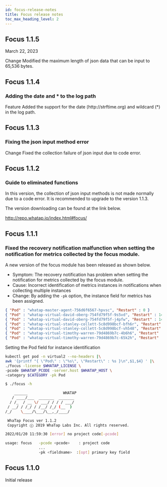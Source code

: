 ```yaml
---
id: focus-release-notes
title: Focus release notes
toc_max_heading_level: 2
---
```



## Focus 1.1.5

March 22, 2023

<p><Status>Change</Status> Modified the maximum length of json data that can be input to 65,536 bytes.</p>

## Focus 1.1.4

### Adding the date and \* to the log path

<p><Status>Feature</Status> Added the support for the date (http://strftime.org) and wildcard (*) in the log path.</p>

## Focus 1.1.3

### Fixing the json input method error

<p><Status>Change</Status> Fixed the collection failure of json input due to code error.</p>

## Focus 1.1.2

### Guide to eliminated functions

In this version, the collection of json input methods is not made normally due to a code error. It is recommended to upgrade to the version 1.1.3.

The version downloading can be found at the link below.

http://repo.whatap.io/index.html#focus/

## Focus 1.1.1

### Fixed the recovery notification malfunction when setting the notification for metrics collected by the focus module.

A new version of the focus module has been released as shown below.

-   Symptom: The recovery notification has problem when setting the notification for metrics collected by the focus module.
-   Cause: Incorrect identification of metrics instances in notifications when collecting multiple instances
-   Change: By adding the `-pk` option, the instance field for metrics has been assigned.

```json title='k8s에서 pod의 재시작을 수집할때 데이터'
{ "Pod" : "whatap-master-agent-756d6f6567-hpvsc", "Restart" : 0 }
{ "Pod" : "whatap-virtual-david-oberg-754fd79f5f-9s5vd", "Restart" : 147 }
{ "Pod" : "whatap-virtual-david-oberg-754fd79f5f-j4pfw", "Restart" : 141 }
{ "Pod" : "whatap-virtual-stanley-collett-5c8d998bcf-bfh6r", "Restart" : 142 }
{ "Pod" : "whatap-virtual-stanley-collett-5c8d998bcf-vh548", "Restart" : 144 }
{ "Pod" : "whatap-virtual-timothy-warren-79d4869b7c-4b6h6", "Restart" : 145 }
{ "Pod" : "whatap-virtual-timothy-warren-79d4869b7c-65k2h", "Restart" : 145 }
```

Setting the Pod field for instance identification

```bash
kubectl get pod -n virtual2 --no-headers |\
awk '{printf "{ \"Pod\" : \"%s\", \"Restart\" : %s }\n",$1,$4} ' |\
./focus -license $WHATAP_LICENSE \
-pcode $WHATAP_PCODE -server.host $WHATAP_HOST \
-category $CATEGORY -pk Pod

$ ./focus -h

    ______                WHATAP
   / ____/___  _______  _______
  / /_  / __ \/ ___/ / / / ___/
 / __/ / /_/ / /__/ /_/ (__  )
/_/    \____/\___/\__,_/____/

 WhaTap Focus ver 1.1.2
 Copyright ⓒ 2019 WhaTap Labs Inc. All rights reserved.

2022/01/20 11:59:30 [error] no project code[-pcode]

usage: focus   -pcode <pcode>    : project code
               ...
               -pk <fieldname>  :[opt] primary key field
```

## Focus 1.1.0

Initial release
